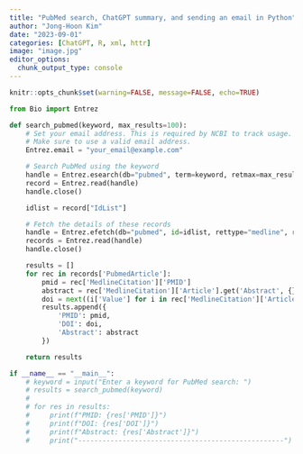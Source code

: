 ```yaml
---
title: "PubMed search, ChatGPT summary, and sending an email in Python"
author: "Jong-Hoon Kim"
date: "2023-09-01"
categories: [ChatGPT, R, xml, httr]
image: "image.jpg"
editor_options: 
  chunk_output_type: console
---
```


```r
knitr::opts_chunk$set(warning=FALSE, message=FALSE, echo=TRUE)
```

```python
from Bio import Entrez

def search_pubmed(keyword, max_results=100):
    # Set your email address. This is required by NCBI to track usage.
    # Make sure to use a valid email address.
    Entrez.email = "your_email@example.com"

    # Search PubMed using the keyword
    handle = Entrez.esearch(db="pubmed", term=keyword, retmax=max_results)
    record = Entrez.read(handle)
    handle.close()

    idlist = record["IdList"]

    # Fetch the details of these records
    handle = Entrez.efetch(db="pubmed", id=idlist, rettype="medline", retmode="xml")
    records = Entrez.read(handle)
    handle.close()

    results = []
    for rec in records['PubmedArticle']:
        pmid = rec['MedlineCitation']['PMID']
        abstract = rec['MedlineCitation']['Article'].get('Abstract', {}).get('AbstractText', [''])[0]
        doi = next((i['Value'] for i in rec['MedlineCitation']['Article']['ELocationID'] if i.attributes['EIdType'] == 'doi'), None)
        results.append({
            'PMID': pmid,
            'DOI': doi,
            'Abstract': abstract
        })

    return results

if __name__ == "__main__":
    # keyword = input("Enter a keyword for PubMed search: ")
    # results = search_pubmed(keyword)
    # 
    # for res in results:
    #     print(f"PMID: {res['PMID']}")
    #     print(f"DOI: {res['DOI']}")
    #     print(f"Abstract: {res['Abstract']}")
    #     print("---------------------------------------------------")

```
